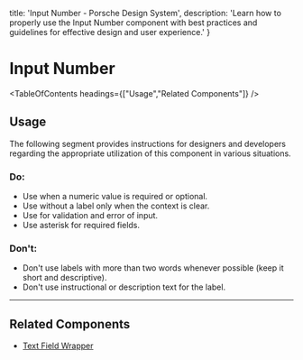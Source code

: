
  title: 'Input Number - Porsche Design System',
  description: 'Learn how to properly use the Input Number component with best practices and guidelines for effective design and user experience.'
}

# Input Number <ComponentStatus tagName="p-input-number"></ComponentStatus>

<TableOfContents headings={["Usage","Related Components"]} />

## Usage

The following segment provides instructions for designers and developers regarding the appropriate utilization of this
component in various situations.

### Do:

- Use when a numeric value is required or optional.
- Use without a label only when the context is clear.
- Use for validation and error of input.
- Use asterisk for required fields.

### Don't:

- Don't use labels with more than two words whenever possible (keep it short and descriptive).
- Don't use instructional or description text for the label.

---

## Related Components

- [Text Field Wrapper](/components/text-field-wrapper)
